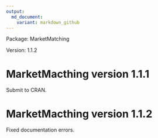 ```yaml
---
output:
  md_document:
    variant: markdown_github
---
```



Package: MarketMatching

Version: 1.1.2

# MarketMacthing version 1.1.1
Submit to CRAN.

# MarketMacthing version 1.1.2
Fixed documentation errors.



